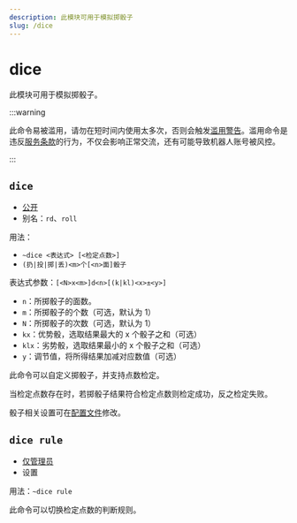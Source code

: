 ```yaml
---
description: 此模块可用于模拟掷骰子
slug: /dice
---
```


# dice

此模块可用于模拟掷骰子。

:::warning

此命令易被滥用，请勿在短时间内使用太多次，否则会触发[滥用警告](abuse_warning)。滥用命令是违反[服务条款](policy)的行为，不仅会影响正常交流，还有可能导致机器人账号被风控。

:::

## `dice`

-   [公开](permissions)
-   别名：`rd`、`roll`

用法：

-   `~dice <表达式> [<检定点数>]`
-   `(扔|投|掷|丢)<m>个[<n>面]骰子`

表达式参数：`[<N>x<m>]d<n>[(k|kl)<x>±<y>]`

-   `n`：所掷骰子的面数。
-   `m`：所掷骰子的个数（可选，默认为 1）
-   `N`：所掷骰子的次数（可选，默认为 1）
-   `kx`：优势骰，选取结果最大的 x 个骰子之和（可选）
-   `klx`：劣势骰，选取结果最小的 x 个骰子之和（可选）
-   `y`：调节值，将所得结果加减对应数值（可选）

此命令可以自定义掷骰子，并支持点数检定。

当检定点数存在时，若掷骰子结果符合检定点数则检定成功，反之检定失败。

骰子相关设置可在[配置文件](development/config)修改。

## `dice rule`

-   [仅管理员](permissions)
-   设置

用法：`~dice rule`

此命令可以切换检定点数的判断规则。
